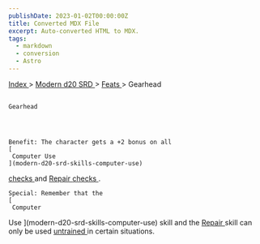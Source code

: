 ```yaml
---
publishDate: 2023-01-02T00:00:00Z
title: Converted MDX File
excerpt: Auto-converted HTML to MDX.
tags:
  - markdown
  - conversion
  - Astro
---
```


[
Index
](-index) >
[
Modern d20 SRD
](modern-d20-srd-index) >
[
Feats
](modern-d20-srd-feats-index) > Gearhead

##

    Gearhead




    Benefit: The character gets a +2 bonus on all
    [
     Computer Use
    ](modern-d20-srd-skills-computer-use)

[
checks
](modern-d20-srd-skills-skill-basics-php#skill-check-index)
and
[
Repair
](modern-d20-srd-skills-repair)
[
checks
](modern-d20-srd-skills-skill-basics-php#skill-check-index)
.

    Special: Remember that the
    [
     Computer

Use
](modern-d20-srd-skills-computer-use)
skill and the
[
Repair
](modern-d20-srd-skills-repair)
skill can only be used
[
untrained
](modern-d20-srd-skills-skill-basics)
in certain situations.
